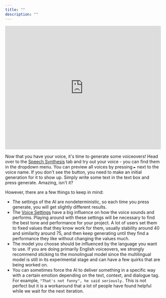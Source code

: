 ```yaml
---
title: ""
description: ""
---
```


<iframe width="100%" height="400" src="https://www.youtube.com/embed/sjcgSUgophw" title="YouTube video player" frameborder="0" allow="accelerometer; autoplay; clipboard-write; encrypted-media; gyroscope; picture-in-picture; web-share" allowfullscreen></iframe>


Now that you have your voice, it's time to generate some voiceovers! Head over to the [Speech Synthesis](https://beta.elevenlabs.io/speech-synthesis) tab and try out your voice - you can find them in the dropdown menu. You can preview all voices by pressing `►` next to the voice name. If you don't see the button, you need to make an initial generation for it to show up. Simply write some text in the text box and press generate. Amazing, isn't it?

However, there are a few things to keep in mind:

- The settings of the AI are nondeterministic, so each time you press generate, you will get slightly different results.
- The [Voice Settings](voice-settings) have a big influence on how the voice sounds and performs. Playing around with these settings will be necessary to find the best tone and performance for your project. A lot of users set them to fixed values that they know work for them, usually stability around 40 and similarity around 75, and then keep generating until they find a performance they like without changing the values much.
- The model you choose should be influenced by the language you want to use. If you are doing primarily English voiceovers, we strongly recommend sticking to the monolingual model since the multilingual model is still in its experimental stage and can have a few quirks that are being worked on.
- You can sometimes force the AI to deliver something in a specific way with a certain emotion depending on the text, context, and dialogue tag. For example, ```"That's not funny", he said seriously.``` This is not perfect but it is a workaround that a lot of people have found helpful while we wait for the next iteration.
